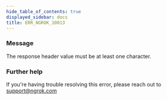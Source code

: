 ```yaml
---
hide_table_of_contents: true
displayed_sidebar: docs
title: ERR_NGROK_10013
---
```


### Message

The response header value must be at least one character.

<ErrorDetails />

### Further help

If you're having trouble resolving this error, please reach out to [support@ngrok.com](mailto:support@ngrok.com?subject=Help%20with%20ERR_NGROK_10013)

